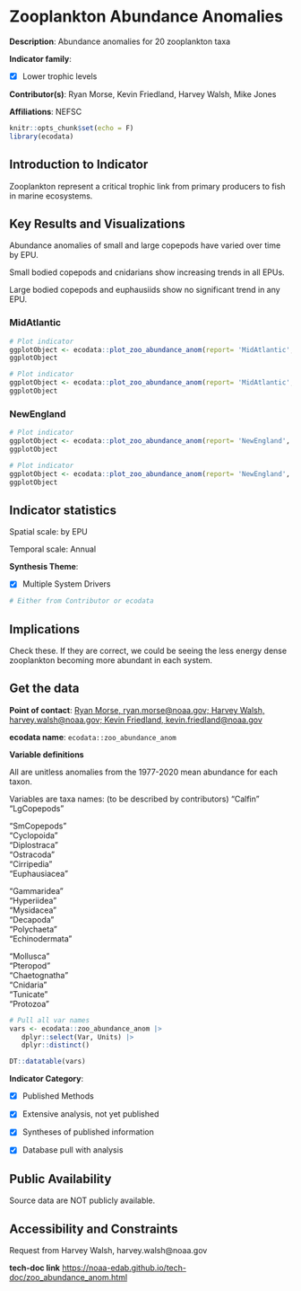 # Zooplankton Abundance Anomalies

**Description**: Abundance anomalies for 20 zooplankton taxa

**Indicator family**: 

- [X] Lower trophic levels


**Contributor(s)**: Ryan Morse, Kevin Friedland, Harvey Walsh, Mike Jones

**Affiliations**: NEFSC

```{r echo=FALSE}
knitr::opts_chunk$set(echo = F)
library(ecodata)
```
## Introduction to Indicator
Zooplankton represent a critical trophic link from primary producers to fish in marine ecosystems.

## Key Results and Visualizations
Abundance anomalies of small and large copepods have varied over time by EPU.
Small bodied copepods and cnidarians show increasing trends in all EPUs. 
Large bodied copepods and euphausiids show no significant trend in any EPU.

### MidAtlantic

```{r plot_zoo_abundance_anomMidAtlanticcopepod}
# Plot indicator
ggplotObject <- ecodata::plot_zoo_abundance_anom(report= 'MidAtlantic', varName= 'copepod')
ggplotObject
```

```{r plot_zoo_abundance_anomMidAtlanticeuphausid}
# Plot indicator
ggplotObject <- ecodata::plot_zoo_abundance_anom(report= 'MidAtlantic', varName= 'euphausid')
ggplotObject
```

### NewEngland

```{r plot_zoo_abundance_anomNewEnglandcopepod}
# Plot indicator
ggplotObject <- ecodata::plot_zoo_abundance_anom(report= 'NewEngland', varName= 'copepod')
ggplotObject
```

```{r plot_zoo_abundance_anomNewEnglandeuphausid}
# Plot indicator
ggplotObject <- ecodata::plot_zoo_abundance_anom(report= 'NewEngland', varName= 'euphausid')
ggplotObject
```


## Indicator statistics 
Spatial scale: by EPU

Temporal scale: Annual

**Synthesis Theme**:

- [X] Multiple System Drivers


```{r autostats_zoo_abundance_anom}
# Either from Contributor or ecodata
```

## Implications
Check these. If they are correct, we could be seeing the less energy dense zooplankton becoming more abundant in each system.

## Get the data

**Point of contact**: [Ryan Morse, ryan.morse@noaa.gov; Harvey Walsh, harvey.walsh@noaa.gov; Kevin Friedland, kevin.friedland@noaa.gov](mailto:Ryan Morse, ryan.morse@noaa.gov; Harvey Walsh, harvey.walsh@noaa.gov; Kevin Friedland, kevin.friedland@noaa.gov){.email}

**ecodata name**: `ecodata::zoo_abundance_anom`

**Variable definitions**

All are unitless anomalies from the 1977-2020 mean abundance for each taxon. 
Variables are taxa names:  (to be described by contributors) "Calfin"         "LgCopepods"     
"SmCopepods"     "Cyclopoida"     "Diplostraca"    "Ostracoda"      "Cirripedia"     "Euphausiacea"  
"Gammaridea"     "Hyperiidea"     "Mysidacea"      "Decapoda"       "Polychaeta"     "Echinodermata"  
"Mollusca"     "Pteropod"      "Chaetognatha"   "Cnidaria"       "Tunicate"       "Protozoa"

```{r vars_zoo_abundance_anom}
# Pull all var names
vars <- ecodata::zoo_abundance_anom |>
   dplyr::select(Var, Units) |>
   dplyr::distinct()

DT::datatable(vars)
```
**Indicator Category**:

- [X] Published Methods
- [X] Extensive analysis, not yet published
- [X] Syntheses of published information
- [X] Database pull with analysis


## Public Availability

Source data are NOT publicly available.

## Accessibility and Constraints

Request from Harvey Walsh, harvey.walsh@noaa.gov

**tech-doc link**
<https://noaa-edab.github.io/tech-doc/zoo_abundance_anom.html>

